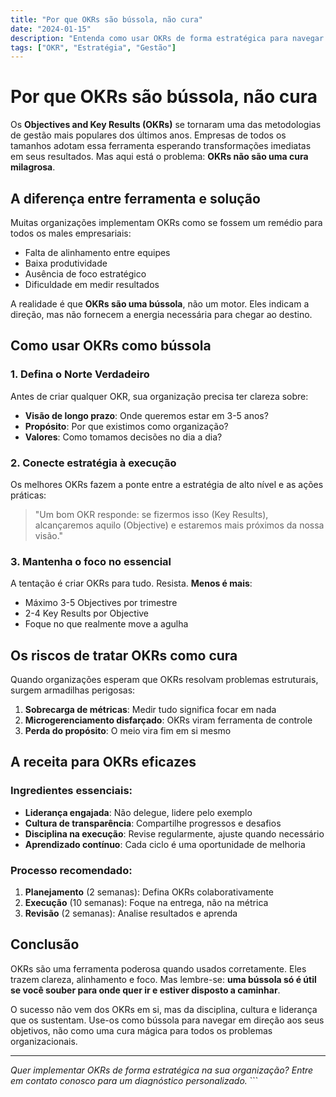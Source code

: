 ```yaml
---
title: "Por que OKRs são bússola, não cura"
date: "2024-01-15"
description: "Entenda como usar OKRs de forma estratégica para navegar em direção aos seus objetivos, sem cair na armadilha de tratá-los como solução mágica."
tags: ["OKR", "Estratégia", "Gestão"]
---
```


# Por que OKRs são bússola, não cura

Os **Objectives and Key Results (OKRs)** se tornaram uma das metodologias de gestão mais populares dos últimos anos. Empresas de todos os tamanhos adotam essa ferramenta esperando transformações imediatas em seus resultados. Mas aqui está o problema: **OKRs não são uma cura milagrosa**.

## A diferença entre ferramenta e solução

Muitas organizações implementam OKRs como se fossem um remédio para todos os males empresariais:

- Falta de alinhamento entre equipes
- Baixa produtividade
- Ausência de foco estratégico
- Dificuldade em medir resultados

A realidade é que **OKRs são uma bússola**, não um motor. Eles indicam a direção, mas não fornecem a energia necessária para chegar ao destino.

## Como usar OKRs como bússola

### 1. Defina o Norte Verdadeiro

Antes de criar qualquer OKR, sua organização precisa ter clareza sobre:

- **Visão de longo prazo**: Onde queremos estar em 3-5 anos?
- **Propósito**: Por que existimos como organização?
- **Valores**: Como tomamos decisões no dia a dia?

### 2. Conecte estratégia à execução

Os melhores OKRs fazem a ponte entre a estratégia de alto nível e as ações práticas:

> "Um bom OKR responde: se fizermos isso (Key Results), alcançaremos aquilo (Objective) e estaremos mais próximos da nossa visão."

### 3. Mantenha o foco no essencial

A tentação é criar OKRs para tudo. Resista. **Menos é mais**:

- Máximo 3-5 Objectives por trimestre
- 2-4 Key Results por Objective
- Foque no que realmente move a agulha

## Os riscos de tratar OKRs como cura

Quando organizações esperam que OKRs resolvam problemas estruturais, surgem armadilhas perigosas:

1. **Sobrecarga de métricas**: Medir tudo significa focar em nada
2. **Microgerenciamento disfarçado**: OKRs viram ferramenta de controle
3. **Perda do propósito**: O meio vira fim em si mesmo

## A receita para OKRs eficazes

### Ingredientes essenciais:

- **Liderança engajada**: Não delegue, lidere pelo exemplo
- **Cultura de transparência**: Compartilhe progressos e desafios
- **Disciplina na execução**: Revise regularmente, ajuste quando necessário
- **Aprendizado contínuo**: Cada ciclo é uma oportunidade de melhoria

### Processo recomendado:

1. **Planejamento** (2 semanas): Defina OKRs colaborativamente
2. **Execução** (10 semanas): Foque na entrega, não na métrica
3. **Revisão** (2 semanas): Analise resultados e aprenda

## Conclusão

OKRs são uma ferramenta poderosa quando usados corretamente. Eles trazem clareza, alinhamento e foco. Mas lembre-se: **uma bússola só é útil se você souber para onde quer ir e estiver disposto a caminhar**.

O sucesso não vem dos OKRs em si, mas da disciplina, cultura e liderança que os sustentam. Use-os como bússola para navegar em direção aos seus objetivos, não como uma cura mágica para todos os problemas organizacionais.

---

*Quer implementar OKRs de forma estratégica na sua organização? Entre em contato conosco para um diagnóstico personalizado.*
\`\`\`
